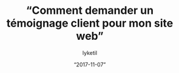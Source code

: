 ---
id: “765e7753-2c01-4b2e-8bb2-ca5fcf435602”
slug: “demander-temoignage-client-site-web”
date: “2017-11-07”
title: “Comment demander un témoignage client pour mon site web”
desc: “Just a description for the big geeks out there, a small description to rule them all and in the darkness bind them.”
featured_image: “./img/koko-head.jpg”
author: lyketil
complexity: 3
goals: [“conversion”]
category: “webmarketing”
tools:
featured: 1
draft: false
---